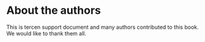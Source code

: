 # About the authors {-}

This is tercen support document and many authors contributed to this book.
We would like to thank them all.

